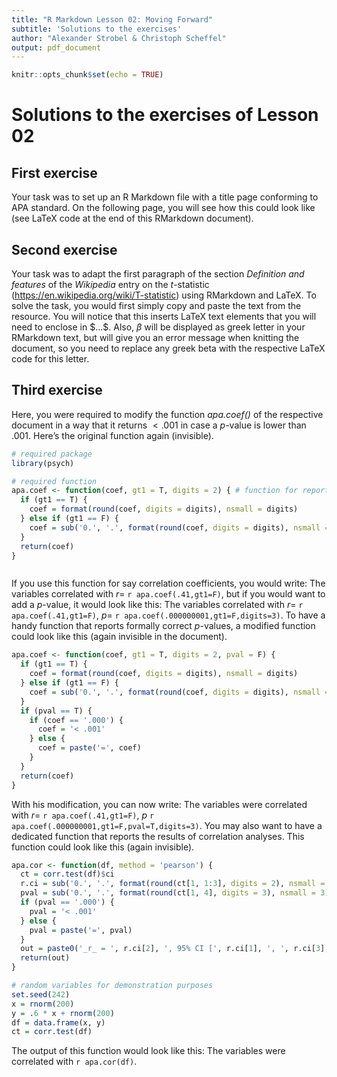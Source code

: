 ```yaml
---
title: "R Markdown Lesson 02: Moving Forward"
subtitle: 'Solutions to the exercises'
author: "Alexander Strobel & Christoph Scheffel"
output: pdf_document
---
```


```r
knitr::opts_chunk$set(echo = TRUE)
```

# Solutions to the exercises of Lesson 02

## First exercise

Your task was to set up an R Markdown file with a title page conforming to APA standard. On the following page, you will see how this could look like (see LaTeX code at the end of this RMarkdown document).

## Second exercise

Your task was to adapt the first paragraph of the section *Definition and features* of the *Wikipedia* entry on the $t$-statistic (<https://en.wikipedia.org/wiki/T-statistic>) using RMarkdown and LaTeX. To solve the task, you would first simply copy and paste the text from the resource. You will notice that this inserts LaTeX text elements that you will need to enclose in \$...\$. Also, $\beta$ will be displayed as greek letter in your RMarkdown text, but will give you an error message when knitting the document, so you need to replace any greek beta with the respective LaTeX code for this letter.

```{=tex}
\begin{quote}

Let ${\displaystyle \scriptstyle {\widehat {\beta }}}$ be an estimator of parameter $\beta$ in some statistical model. Then a $t$-statistic for this parameter is any quantity of the form

\vspace{0.25cm}

${\displaystyle t_{\widehat {\beta }}={\frac {{\widehat {\beta }}-\beta _{0}}{\operatorname {s.e.} ({\widehat {\beta }})}}}$

\vspace{0.25cm}

where $\beta_{0}$ is a non-random, known constant which may or may not match the actual unknown parameter value $\beta$, and ${\displaystyle \operatorname {s.e.} ({\widehat {\beta }})}$ is the standard error of the estimator ${\displaystyle \scriptstyle {\widehat {\beta }}}$ for $\beta$.

\end{quote}
```
## Third exercise

Here, you were required to modify the function *apa.coef()* of the respective document in a way that it returns $<.001$ in case a $p$-value is lower than .001. Here's the original function again (invisible).

```r
# required package
library(psych)

# required function
apa.coef <- function(coef, gt1 = T, digits = 2) { # function for reporting results according to APA conventions
  if (gt1 == T) {
    coef = format(round(coef, digits = digits), nsmall = digits)
  } else if (gt1 == F) {
    coef = sub('0.', '.', format(round(coef, digits = digits), nsmall = digits))
  }
  return(coef)
}



```

If you use this function for say correlation coefficients, you would write: The variables correlated with $r=$ `r apa.coef(.41,gt1=F)`, but if you would want to add a $p$-value, it would look like this: The variables correlated with $r=$ `r apa.coef(.41,gt1=F)`, $p=$ `r apa.coef(.000000001,gt1=F,digits=3)`. To have a handy function that reports formally correct $p$-values, a modified function could look like this (again invisible in the document).

```r

apa.coef <- function(coef, gt1 = T, digits = 2, pval = F) {
  if (gt1 == T) {
    coef = format(round(coef, digits = digits), nsmall = digits)
  } else if (gt1 == F) {
    coef = sub('0.', '.', format(round(coef, digits = digits), nsmall = digits))
  }
  if (pval == T) {
    if (coef == '.000') {
      coef = '< .001'
    } else {
      coef = paste('=', coef)
    }
  }
  return(coef)
}

```

With his modification, you can now write: The variables were correlated with $r=$ `r apa.coef(.41,gt1=F)`, $p$ `r apa.coef(.000000001,gt1=F,pval=T,digits=3)`. You may also want to have a dedicated function that reports the results of correlation analyses. This function could look like this (again invisible).

```r

apa.cor <- function(df, method = 'pearson') {
  ct = corr.test(df)$ci
  r.ci = sub('0.', '.', format(round(ct[1, 1:3], digits = 2), nsmall = 2))
  pval = sub('0.', '.', format(round(ct[1, 4], digits = 3), nsmall = 3))
  if (pval == '.000') {
    pval = '< .001'
  } else {
    pval = paste('=', pval)
  }
  out = paste0('_r_ = ', r.ci[2], ', 95% CI [', r.ci[1], ', ', r.ci[3], '], _p_ ', pval)
  return(out)
}

# random variables for demonstration purposes
set.seed(242)
x = rnorm(200)
y = .6 * x + rnorm(200)
df = data.frame(x, y)
ct = corr.test(df)

```

The output of this function would look like this: The variables were correlated with `r apa.cor(df)`.

```{=tex}
\newpage
\vspace*{2.5cm}
```
```{=tex}
\begin{center}
An RMarkdown Document in APA-Style

Alexander Strobel and Christoph Scheffel

\vspace*{15cm}
Author Note
\end{center}
\indent{Faculty of Psychology, Technische Universität Dresden, 01062 Dresden, Germany; Philipp C. Paulus, Max Planck Institute for Cognitive and Brain Sciences Leipzig, Stephanstraße 1a, 04103 Leipzig, Germany. * These authors contributed equally to this work. We are indebted to Fanny Weber-Göricke, Technische Universität Dresden, for assistance in data aqcisition management. This work was funded by the German Research Foundation (Deutsche Forschungsgemeinschaft, DFG; SFB 940/2).}
```
<!-- klappt nicht so, wie ich das will, erstens ist es nicht zweizeilig, zweitens kein Einzug 1. Zeile bei der Author Note, 3. kein Running Head inkl. Seitenzahl in der Kopfzeile; in LaTeX allein bekomme ich das (mit Hilfe von Overleaf)  hin, aber wenn ich den Overleaf Code in eine Preamble.tex packe und im YAML Header laden lasse, kommt ein Fehler (es seien zwei documentclasses bzw. -styles definiert) -->
